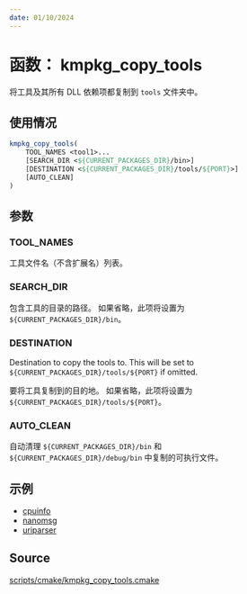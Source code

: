 ```yaml
---
date: 01/10/2024
---
```

# 函数： kmpkg_copy_tools

将工具及其所有 DLL 依赖项都复制到 `tools` 文件夹中。

## 使用情况

```cmake
kmpkg_copy_tools(
    TOOL_NAMES <tool1>...
    [SEARCH_DIR <${CURRENT_PACKAGES_DIR}/bin>]
    [DESTINATION <${CURRENT_PACKAGES_DIR}/tools/${PORT}>]
    [AUTO_CLEAN]
)
```

## 参数

### TOOL_NAMES

工具文件名（不含扩展名）列表。

### SEARCH_DIR

包含工具的目录的路径。 如果省略，此项将设置为 `${CURRENT_PACKAGES_DIR}/bin`。

### DESTINATION

Destination to copy the tools to. This will be set to `${CURRENT_PACKAGES_DIR}/tools/${PORT}` if omitted.

要将工具复制到的目的地。 如果省略，此项将设置为 `${CURRENT_PACKAGES_DIR}/tools/${PORT}`。

### AUTO_CLEAN

自动清理 `${CURRENT_PACKAGES_DIR}/bin` 和 `${CURRENT_PACKAGES_DIR}/debug/bin` 中复制的可执行文件。

## 示例

- [cpuinfo](https://gitee.com/kumo-pub/kmpkg/blob/master/ports/cpuinfo/portfile.cmake)
- [nanomsg](https://gitee.com/kumo-pub/kmpkg/blob/master/ports/nanomsg/portfile.cmake)
- [uriparser](https://gitee.com/kumo-pub/kmpkg/blob/master/ports/uriparser/portfile.cmake)

## Source

[scripts/cmake/kmpkg\_copy\_tools.cmake](https://gitee.com/kumo-pub/kmpkg/blob/master/scripts/cmake/kmpkg_copy_tools.cmake)
